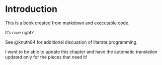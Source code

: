 # Introduction

This is a book created from markdown and executable code.

It's nice right?

See @knuth84 for additional discussion of literate programming.

I want to be able to update this chapter and have the automatic translation updated 
only for the pieces that need it!
